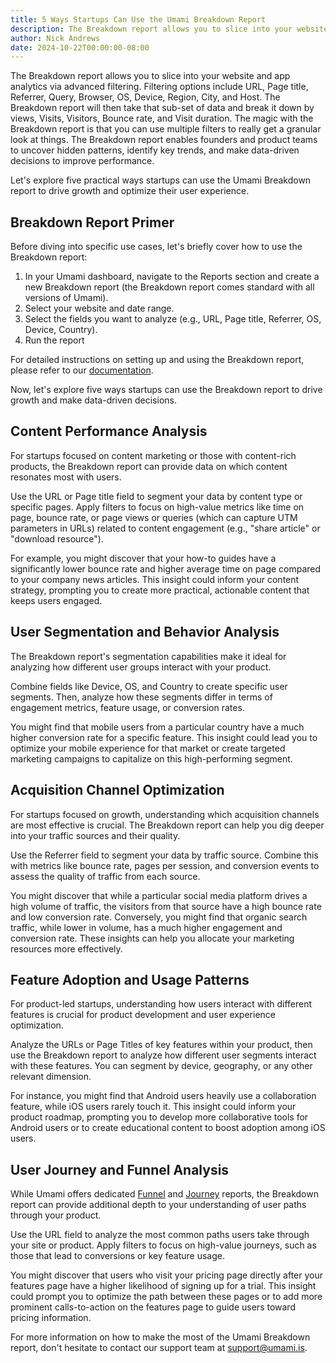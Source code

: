 ```yaml
---
title: 5 Ways Startups Can Use the Umami Breakdown Report
description: The Breakdown report allows you to slice into your website and app analytics via advanced filtering.
author: Nick Andrews
date: 2024-10-22T00:00:00-08:00
---
```


The Breakdown report allows you to slice into your website and app analytics via advanced filtering. Filtering options include URL, Page title, Referrer, Query, Browser, OS, Device, Region, City, and Host. The Breakdown report will then take that sub-set of data and break it down by views, Visits, Visitors, Bounce rate, and Visit duration. The magic with the Breakdown report is that you can use multiple filters to really get a granular look at things. The Breakdown report enables founders and product teams to uncover hidden patterns, identify key trends, and make data-driven decisions to improve performance.

Let's explore five practical ways startups can use the Umami Breakdown report to drive growth and optimize their user experience.

## Breakdown Report Primer

Before diving into specific use cases, let's briefly cover how to use the Breakdown report:

1. In your Umami dashboard, navigate to the Reports section and create a new Breakdown report (the Breakdown report comes standard with all versions of Umami).
2. Select your website and date range.
3. Select the fields you want to analyze (e.g., URL, Page title, Referrer, OS, Device, Country).
4. Run the report

For detailed instructions on setting up and using the Breakdown report, please refer to our [documentation](https://umami.is/docs/reports/report-breakdown).

Now, let's explore five ways startups can use the Breakdown report to drive growth and make data-driven decisions.

## Content Performance Analysis

For startups focused on content marketing or those with content-rich products, the Breakdown report can provide data on which content resonates most with users.

Use the URL or Page title field to segment your data by content type or specific pages. Apply filters to focus on high-value metrics like time on page, bounce rate, or page views or queries (which can capture UTM parameters in URLs) related to content engagement (e.g., "share article" or "download resource").

For example, you might discover that your how-to guides have a significantly lower bounce rate and higher average time on page compared to your company news articles. This insight could inform your content strategy, prompting you to create more practical, actionable content that keeps users engaged.

## User Segmentation and Behavior Analysis

The Breakdown report's segmentation capabilities make it ideal for analyzing how different user groups interact with your product.

Combine fields like Device, OS, and Country to create specific user segments. Then, analyze how these segments differ in terms of engagement metrics, feature usage, or conversion rates.

You might find that mobile users from a particular country have a much higher conversion rate for a specific feature. This insight could lead you to optimize your mobile experience for that market or create targeted marketing campaigns to capitalize on this high-performing segment.

## Acquisition Channel Optimization

For startups focused on growth, understanding which acquisition channels are most effective is crucial. The Breakdown report can help you dig deeper into your traffic sources and their quality.

Use the Referrer field to segment your data by traffic source. Combine this with metrics like bounce rate, pages per session, and conversion events to assess the quality of traffic from each source.

You might discover that while a particular social media platform drives a high volume of traffic, the visitors from that source have a high bounce rate and low conversion rate. Conversely, you might find that organic search traffic, while lower in volume, has a much higher engagement and conversion rate. These insights can help you allocate your marketing resources more effectively.

## Feature Adoption and Usage Patterns

For product-led startups, understanding how users interact with different features is crucial for product development and user experience optimization.

Analyze the URLs or Page Titles of key features within your product, then use the Breakdown report to analyze how different user segments interact with these features. You can segment by device, geography, or any other relevant dimension.

For instance, you might find that Android users heavily use a collaboration feature, while iOS users rarely touch it. This insight could inform your product roadmap, prompting you to develop more collaborative tools for Android users or to create educational content to boost adoption among iOS users.

## User Journey and Funnel Analysis

While Umami offers dedicated [Funnel](https://umami.is/blog/optimizing-conversion-paths-using-the-funnel-report) and [Journey](https://umami.is/blog/perfect-your-understanding-of-user-journeys) reports, the Breakdown report can provide additional depth to your understanding of user paths through your product.

Use the URL field to analyze the most common paths users take through your site or product. Apply filters to focus on high-value journeys, such as those that lead to conversions or key feature usage.

You might discover that users who visit your pricing page directly after your features page have a higher likelihood of signing up for a trial. This insight could prompt you to optimize the path between these pages or to add more prominent calls-to-action on the features page to guide users toward pricing information.

For more information on how to make the most of the Umami Breakdown report, don't hesitate to contact our support team at support@umami.is.
